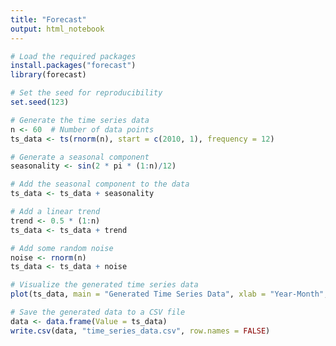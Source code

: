```yaml
---
title: "Forecast"
output: html_notebook
---
```



```r

# Load the required packages
install.packages("forecast")
library(forecast)

# Set the seed for reproducibility
set.seed(123)

# Generate the time series data
n <- 60  # Number of data points
ts_data <- ts(rnorm(n), start = c(2010, 1), frequency = 12)

# Generate a seasonal component
seasonality <- sin(2 * pi * (1:n)/12)

# Add the seasonal component to the data
ts_data <- ts_data + seasonality

# Add a linear trend
trend <- 0.5 * (1:n)
ts_data <- ts_data + trend

# Add some random noise
noise <- rnorm(n)
ts_data <- ts_data + noise

# Visualize the generated time series data
plot(ts_data, main = "Generated Time Series Data", xlab = "Year-Month", ylab = "Value")

# Save the generated data to a CSV file
data <- data.frame(Value = ts_data)
write.csv(data, "time_series_data.csv", row.names = FALSE)

```
